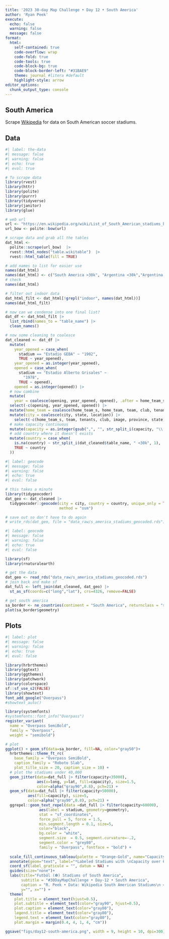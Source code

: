 ```yaml
---
title: '2023 30-day Map Challenge • Day 12 • South America'
author: 'Ryan Peek'
execute:
  echo: false
  warning: false
  message: false
format: 
  html:
    self-contained: true
    code-overflow: wrap
    code-fold: true
    code-tools: true
    code-block-bg: true
    code-block-border-left: "#31BAE9"
    theme: journal #litera #default
    highlight-style: arrow
editor_options: 
  chunk_output_type: console
---
```


## South America

Scrape [Wikipedia](https://en.wikipedia.org/wiki/List_of_South_American_stadiums_by_capacity) for data on South American soccer stadiums.


## Data

```r
#| label: the-data
#| message: false
#| warning: false
#| echo: true
#| eval: true

# To scrape data
library(rvest)
library(httr)
library(polite)
library(purrr)
library(tidyverse)
library(janitor)
library(glue)

# web url
url <- "https://en.wikipedia.org/wiki/List_of_South_American_stadiums_by_capacity"
url_bow <- polite::bow(url)

# scrape data and grab all the tables
dat_html <-
  polite::scrape(url_bow)  |>
  rvest::html_nodes("table.wikitable")  |> 
  rvest::html_table(fill = TRUE) 

# add names to list for easier use
names(dat_html)
names(dat_html) <- c("South America >30k", "Argentina <30k","Argentina <30k indoor", "Bolivia <30k","Bolivia <30k indoor", "Brazil <30k", "Brazil <30k indoor", "Chile <30k", "Chile <30k indoor", "Columbia <30k", "Columbia <30k indoor", "Ecuador <30k", "Ecuador <30k indoor", "Guyana <30k", "Paraguay <30k", "Peru <30k", "Peru <30k indoor","Uruguay <30k", "Venezuela <30k", "Venezuela <30k indoor")
# check
names(dat_html)

# filter out indoor data
dat_html_filt <- dat_html[!grepl("indoor", names(dat_html))]
names(dat_html_filt)

# now can we condense into one final list?
dat_df <- dat_html_filt |> 
  list_rbind(names_to = "table_name") |> 
  clean_names()

# now some cleaning to coalesce
dat_cleaned <- dat_df |> 
  mutate(
    year_opened = case_when(
      stadium == "Estadio GEBA" ~ "1902",
      TRUE ~ year_opened),
    year_opened = as.integer(year_opened),
    opened = case_when(
      stadium == "Estadio Alberto Grisales" ~ 
        "1978",
      TRUE ~ opened),
    opened = as.integer(opened)) |>
  # now combine
  mutate(
    year = coalesce(opening, year_opened, opened), .after = home_team_s) |> 
  select(-c(opening, year_opened, opened)) |> 
  mutate(home_team = coalesce(home_team_s, home_team, team, club, tenants)) |> 
  mutate(city = coalesce(city, state, location)) |> 
    select(-c(home_team_s, team, tenants, club, image, province, state, location)) |> 
  # make capacity continuous
  mutate(capacity = as.integer(gsub(",", "", str_split_i(capacity, "\\[", 1)))) |> 
  # add country where it doesn't exists
  mutate(country = case_when(
    is.na(country) ~ str_split_i(dat_cleaned$table_name, " <30k", 1),
    TRUE ~ country
  ))

```


```r
#| label: geocode
#| message: false
#| warning: false
#| echo: true
#| eval: false

# this takes a minute
library(tidygeocoder)
dat_geo <- dat_cleaned |> 
  tidygeocoder::geocode(city = city, country = country, unique_only = TRUE,
                        method = "osm") 

# save out so don't have to do again
# write_rds(dat_geo, file = "data_raw/s_america_stadiums_geocoded.rds")

```

```r
#| label: geocode
#| message: false
#| warning: false
#| echo: true
#| eval: false

library(sf)
library(rnaturalearth)

# get the data
dat_geo <- read_rds("data_raw/s_america_stadiums_geocoded.rds")
# join back and make sf
dat_full <- left_join(dat_cleaned, dat_geo) |> 
  st_as_sf(coords=c("long","lat"), crs=4326, remove=FALSE)

# get south america
sa_border <- ne_countries(continent = "South America", returnclass = "sf")
plot(sa_border$geometry)

```


## Plots

```r
#| label: plot
#| message: false
#| warning: false
#| echo: true
#| eval: false

library(hrbrthemes)
library(ggtext)
library(ggthemes)
library(patchwork)
library(colorspace)
sf::sf_use_s2(FALSE)
library(showtext)
font_add_google("Overpass")
#showtext_auto()

library(systemfonts)
#systemfonts::font_info("Overpass")
register_variant(
  name = "Overpass SemiBold",
  family = "Overpass",
  weight = "semibold")

# plot
ggplot() + geom_sf(data=sa_border, fill=NA, color="gray50")+
  hrbrthemes::theme_ft_rc(
    base_family = "Overpass SemiBold",
    caption_family = "Roboto Slab", 
    plot_title_size = 20, caption_size = 10) +
  # plot the stadiums under 40,000
  geom_jitter(data=dat_full |> filter(capacity<35000),
              aes(x=long, y=lat, fill=capacity), size=1.5,
              color=alpha("gray90",0.8), pch=21) +
  geom_sf(data=dat_full |> filter(capacity>50000),
          aes(fill=capacity), size=5, 
          color=alpha("gray90",0.8), pch=21) +
  ggrepel::geom_text_repel(data =dat_full |> filter(capacity>60000),
               aes(label = stadium, geometry=geometry), 
               stat = "sf_coordinates", 
               force_pull = 5, force = 1.5,
               min.segment.length = 0.1, size=5,
               color="black",
               bg.color = "white",
               segment.size  = 0.5, segment.curvature=-.2,
               segment.color = "grey80",
               family = "Overpass", fontface = "bold") +
  
  scale_fill_continuous_tableau(palette = "Orange-Gold", name="Capacity", ) +
  annotate(geom="text", label="*Labeled Stadiums with \nCapacity over 60,000", x=-44, y=8)+
  coord_sf(label_graticule = "", datum = NA) +
  guides(size="none")+
  labs(title="Futból (⚽️) Stadiums of South America", 
       subtitle = "#30DayMapChallenge • Day-12 • South America",
       caption = "R. Peek • Data: Wikipedia South American Stadiums\n <https://github.com/ryanpeek/2023_30-day-map-challenge/>",
       y="", x="") +
  theme(
    plot.title = element_text(hjust=0.5),
    plot.subtitle = element_text(color="gray90", hjust=0.5),
    plot.caption = element_text(color="gray80"),
    legend.title = element_text(color="gray80"),
    legend.text = element_text(color="gray80"),
    plot.margin = margin(0.4, 4, 1, 4, "cm"))

ggsave("figs/day12-south-america.png", width = 9, height = 10, dpi=300)
```

